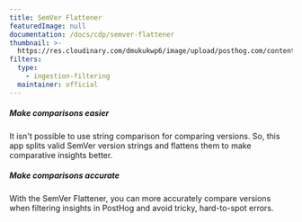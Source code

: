 ```yaml
---
title: SemVer Flattener
featuredImage: null
documentation: /docs/cdp/semver-flattener
thumbnail: >-
  https://res.cloudinary.com/dmukukwp6/image/upload/posthog.com/contents/cdp/thumbnails/semver-flattener.png
filters:
  type:
    - ingestion-filtering
  maintainer: official
---
```


<Section
    divider={false}
    title="Sometimes you want to compare versions when filtering in PostHog insights. This app splits a valid SemVer string, to make that easier."
    size="full"
    cols={2}
>
    <div>
        <h5>Make comparisons easier</h5>
        <p>It isn't possible to use string comparison for comparing versions. So, this app splits valid SemVer version strings and flattens them to make comparative insights better.</p>
    </div>
    <div>
        <h5>Make comparisons accurate</h5>
        <p>With the SemVer Flattener, you can more accurately compare versions when filtering insights in PostHog and avoid tricky, hard-to-spot errors.</p>
    </div>
</Section>

<TutorialsSlider topic="semver-flattener" />

<Documentation />
